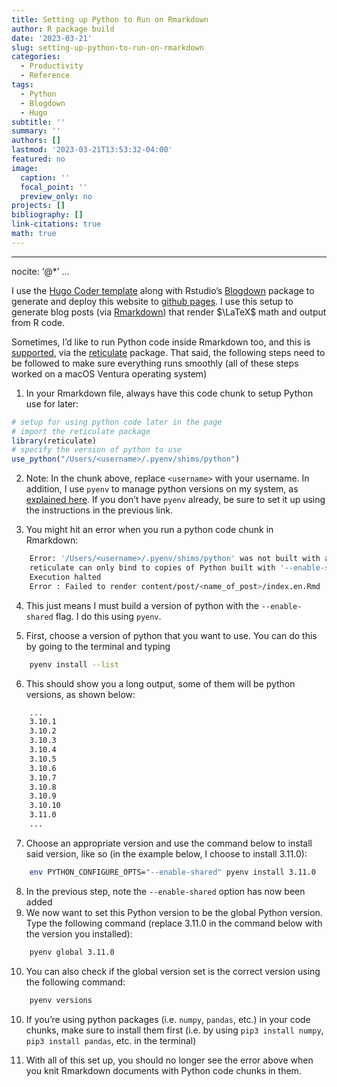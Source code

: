 ```yaml
---
title: Setting up Python to Run on Rmarkdown
author: R package build
date: '2023-03-21'
slug: setting-up-python-to-run-on-rmarkdown
categories:
  - Productivity
  - Reference
tags:
  - Python
  - Blogdown
  - Hugo
subtitle: ''
summary: ''
authors: []
lastmod: '2023-03-21T13:53:32-04:00'
featured: no
image:
  caption: ''
  focal_point: ''
  preview_only: no
projects: []
bibliography: []
link-citations: true
math: true
---
```

---
nocite: '@*'
...

I use the [Hugo Coder template](https://themes.gohugo.io/themes/hugo-coder/) along with Rstudio's [Blogdown](https://github.com/rstudio/blogdown) package to generate and deploy this website to [github pages](https://pages.github.com/). I use this setup to generate blog posts (via [Rmarkdown](https://rmarkdown.rstudio.com/)) that render $\LaTeX$ math and output from R code. 

Sometimes, I'd like to run Python code inside Rmarkdown too, and this is [supported](https://bookdown.org/yihui/rmarkdown-cookbook/eng-python.html), via the [reticulate](https://cran.r-project.org/web/packages/reticulate/index.html) package. That said, the following steps need to be followed to make sure everything runs smoothly (all of these steps worked on a macOS Ventura operating system)

1. In your Rmarkdown file, always have this code chunk to setup Python use for later:

```r
# setup for using python code later in the page
# import the reticulate package
library(reticulate)
# specify the version of python to use
use_python("/Users/<username>/.pyenv/shims/python")
```

2. Note: In the chunk above, replace `<username>` with your username. In addition, I use `pyenv` to manage python versions on my system, as [explained here](https://blog.teclado.com/how-to-use-pyenv-manage-python-versions/). If you don't have `pyenv` already, be sure to set it up using the instructions in the previous link.

3. You might hit an error when you run a python code chunk in Rmarkdown:

```zsh
    Error: '/Users/<username>/.pyenv/shims/python' was not built with a shared library.
    reticulate can only bind to copies of Python built with '--enable-shared'.
    Execution halted
    Error : Failed to render content/post/<name_of_post>/index.en.Rmd
```

4. This just means I must build a version of python with the `--enable-shared` flag. I do this using `pyenv`. 

5. First, choose a version of python that you want to use. You can do this by going to the terminal and typing

```zsh
    pyenv install --list
```
6. This should show you a long output, some of them will be python versions, as shown below:

```zsh
    ...
    3.10.1
    3.10.2
    3.10.3
    3.10.4
    3.10.5
    3.10.6
    3.10.7
    3.10.8
    3.10.9
    3.10.10
    3.11.0
    ...
```

7. Choose an appropriate version and use the command below to install said version, like so (in the example below, I choose to install 3.11.0):

```zsh
    env PYTHON_CONFIGURE_OPTS="--enable-shared" pyenv install 3.11.0
```

8. In the previous step, note the `--enable-shared` option has now been added
9. We now want to set this Python version to be the global Python version. Type the following command (replace 3.11.0 in the command below with the version you installed):
```zsh
    pyenv global 3.11.0
```
10. You can also check if the global version set is the correct version using the following command:

```zsh
    pyenv versions
```
10. If you're using python packages (i.e. `numpy`, `pandas`, etc.) in your code chunks, make sure to install them first (i.e. by using `pip3 install numpy`, `pip3 install pandas`, etc. in the terminal)

11. With all of this set up, you should no longer see the error above when you knit Rmarkdown documents with Python code chunks in them. 
